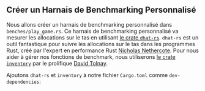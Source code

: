 
## Créer un Harnais de Benchmarking Personnalisé

Nous allons créer un harnais de benchmarking personnalisé dans `benches/play_game.rs`.
Ce harnais de benchmarking personnalisé va mesurer les allocations sur le tas
en utilisant [le crate `dhat-rs`][crates dhat].
`dhat-rs` est un outil fantastique pour suivre les allocations sur le tas dans les programmes Rust,
créé par l'expert en performance Rust [Nicholas Nethercote][github nnethercote].
Pour nous aider à gérer nos fonctions de benchmark,
nous utiliserons [le crate `inventory`][crates inventory]
par le prolifique [David Tolnay][github dtolnay].

Ajoutons `dhat-rs` et `inventory` à notre fichier `Cargo.toml` comme `dev-dependencies`:

<CargoTomlDevDependencies />

[crates dhat]: https://docs.rs/dhat/latest/dhat/
[github nnethercote]: https://github.com/nnethercote
[crates inventory]: https://crates.io/crates/inventory
[github dtolnay]: https://github.com/dtolnay
